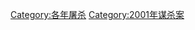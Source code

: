 {{cat topic in year| topic=屠殺| year=2001}}

[[Category:各年屠杀|Category:各年屠杀]]
[[Category:2001年谋杀案|Category:2001年谋杀案]]